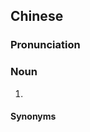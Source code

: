 {{also|声儿}}
==Chinese==
{{zh-forms|s=声儿}}

===Pronunciation===
{{zh-pron
|m=shēngr
|cat=n
}}

===Noun===
{{zh-noun}}

# {{zh-erhua form of}}

====Synonyms====
{{zh-dial|聲音}}